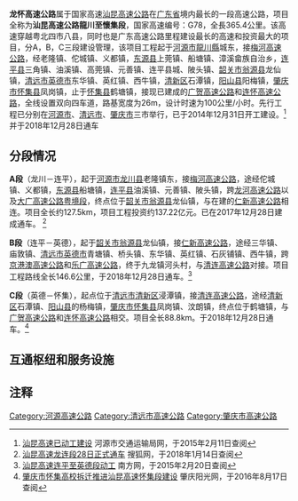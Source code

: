 {{中国高速公路信息框
| 编号 = G78
| 名称 = 汕頭－昆明高速公路（龍川西－鹤塘）
| 地圖 = Guangdong G78.svg
| 路線簡稱 = 龍懷
| 最近通車日期 = 2018年12月28日
| 规划总里程 = 365.4
| 起點 = [[广东省|广东省]][[河源市|河源市]][[龍川縣|龍川縣]]
| 終點 = [[广东省|广东省]][[肇庆市|肇庆市]][[怀集县|怀集县]]
| 出口處數 = 37
| 服务区数 = 11
| 停车区数 = 2
}}

'''龙怀高速公路'''属于国家高速[[汕昆高速公路|汕昆高速公路]]在[[广东省|广东省]]境内最长的一段高速公路，项目全称为'''汕昆高速公路龍川至懷集段'''，国家高速编号：G78，全長365.4公里。该高速穿越粤北四市八县，同时也是广东高速公路里程建设最长的高速和投资最大的项目，分A，B，C三段建设管理，该项目工程起于[[河源市|河源市]][[龍川縣|龍川縣]]城东，接[[梅河高速公路|梅河高速公路]]，经老隆镇、佗城镇、义都镇，[[东源县|东源县]]上莞镇、船塘镇、漳溪畲族自治乡，[[连平县|连平县]]三角镇、油溪镇、高莞镇、元善镇、连平县城、陂头镇、[[韶关市|韶关市]][[翁源县|翁源县]]龙仙镇，[[清远市|清远市]][[英德市|英德市]]东华镇、英红镇、西牛镇，[[清新区|清新区]]石潭镇，[[阳山县|阳山县]]阳梅镇，[[肇庆市|肇庆市]][[怀集县|怀集县]]凤岗镇，止于[[怀集县|怀集县]]鹤塘镇，接现已建成的[[广贺高速公路|广贺高速公路]]和[[连怀高速公路|连怀高速公路]]，全线设置双向四车道，路基宽度为26m，设计时速为100公里/小时。先行工程已分别在[[河源市|河源市]]、[[清远市|清远市]]、[[肇庆市|肇庆市]]三市举行，已于2014年12月31日开工建设。<ref>[http://hyjt.heyuan.gov.cn/newsview.aspx?newsid=545 汕昆高速已动工建设] {{Wayback|url=http://hyjt.heyuan.gov.cn/newsview.aspx?newsid=545 |date=20170308043155 }} 河源市交通运输局网，于2015年2月11日查阅</ref>并于2018年12月28日通车

==分段情况==
'''A段'''（龙川－连平），起于[[河源市|河源市]][[龙川县|龙川县]]老隆镇东，接[[梅河高速公路|梅河高速公路]]，途经佗城镇、义都镇，[[东源县|东源县]]船塘镇，[[连平县|连平县]]油溪镇、元善镇、陂头镇，跨[[龙河高速公路|龙河高速公路]]以及[[大广高速公路粤境段|大广高速公路粤境段]]，终点位于[[韶关市|韶关市]][[翁源县|翁源县]]龙仙镇，与在建的[[仁新高速公路|仁新高速公路]]相连。项目全长约127.5km，项目工程投资约137.22亿元。已在2017年12月28日建成通车。 <ref>[https://m.sohu.com/a/212742772_693084/?pvid=000115_3w_a 汕昆高速龙连段28日正式通车] 搜狐网，于2018年1月14日查阅</ref>

'''B段'''（连平－英德），起于[[韶关市|韶关市]][[翁源县|翁源县]]龙仙镇，接[[仁新高速公路|仁新高速公路]]，途经三华镇、庙敦镇、[[清远市|清远市]][[英德市|英德市]]青塘镇、桥头镇、东华镇、英红镇、石灰铺镇、西牛镇，跨[[京港澳高速公路|京港澳高速公路]]和[[乐广高速公路|乐广高速公路]]，终于九龙镇河头村，与[[清连高速公路|清连高速公路]]对接。项目工程路线全长146.6公里，于2018年12月28日通车。<ref>[http://news.southcn.com/gdnews/toutiao/content/2015-01/04/content_115502536.htm 汕昆高速连平至英德段动工] 南方网，于2015年2月20日查阅</ref>

'''C段'''（英德－怀集），起点位于[[清远市|清远市]][[清新区|清新区]]浸潭镇，接[[清连高速公路|清连高速公路]]，途经[[清新区|清新区]]石潭镇、[[阳山县|阳山县]]的杨梅镇，[[肇庆市|肇庆市]][[怀集县|怀集县]]凤岗镇、汶朗镇，终点位于鹤塘镇，与[[广贺高速公路|广贺高速公路]]和[[连怀高速公路|连怀高速公路]]相交。项目全长88.8km。于2018年12月28日通车。<ref>[http://www.sun0758.com/zq/huaiji/120183.html 肇庆市怀集高校拆迁推进汕昆高速怀集段建设] 肇庆阳光网，于2016年8月17日查阅</ref>

== 互通枢纽和服务设施 ==
{{Start expwy exit box|place=1}}
{{Expwy exit item|place=[[河源市|河源市]]<br />[[龙川县|龙川县]]|place rows=3|type=H|name=龙川西|dist start=|highway connection={{China Expwy Name|G78|[[梅河高速公路|梅河高速公路]]|L1=G25}}|road connection={{中国县道名|159|P=广东}}}}
{{Expwy exit item|type=E|name=佗城|dist start=|road connection={{中国县道名|173|P=广东}}}}
{{Expwy exit item|type=E|name=义都|dist start=|road connection={{中国县道名|173|P=广东}}}}
{{Expwy exit item|place=[[河源市|河源市]]<br />[[东源县|东源县]]|place rows=4|type=S|name=船塘服务区|dist start=}}
{{Expwy exit item|type=E|name=船塘东|dist start=|road connection={{中国省道名|229|P=广东}}}}
{{Expwy exit item|type=E|name=船塘西|dist start=|road connection={{中国县道名|164|P=广东}}}}
{{Expwy exit item|type=P|name=石塘停车区|dist start=}}
{{Expwy exit item|place=[[河源市|河源市]]<br />[[连平县|连平县]]|place rows=9|type=E|name=三角|dist start=|highway connection={{China Expwy Name|G4511|[[龙河高速公路|龙河高速公路]]}}}}
{{Expwy exit item|type=E|name=忠信东|dist start=|road connection={{中国省道名|230|P=广东}}}}
{{Expwy exit item|type=S|name=连平东服务区|dist start=}}
{{Expwy exit item|type=E|name=油溪|dist start=|road connection={{中国省道名|341|P=广东}}}}
{{Expwy exit item|type=E|name=连平东|dist start=|road connection={{中国省道名|341|P=广东}}}}
{{Expwy exit item|type=H|name=元善|dist start=|highway connection={{China Expwy Name|G45|[[大广高速粤境段|大广高速粤境段]]}}}}
{{Expwy exit item|type=E|name=连平西|dist start=|road connection={{中国省道名|341|P=广东}}}}
{{Expwy exit item|type=S|name=连平西服务区|dist start=}}
{{Expwy exit item|type=E|name=陂头|dist start=|road connection={{中国省道名|341|P=广东}}<br>127乡道}}
{{Expwy exit item|place=[[韶关市|韶关市]]<br />[[翁源县|翁源县]]|place rows=8|type=S|name=服务区|dist start=|state=U}}
{{Expwy exit item|type=H|name=南浦|dist start=|highway connection={{China Expwy Name|G0422|[[仁新高速公路|仁新高速公路]]}}}}
{{Expwy exit item|type=E|name=龙仙东|dist start=|road connection={{中国省道名|341|P=广东}}}}
{{Expwy exit item|type=E|name=龙仙西|dist start=|road connection={{中国县道名|356}}}}
{{Expwy exit item|type=E|name=三华|dist start=|road connection={{中国省道名|341|P=广东}}<br>{{中国县道名|356}}<br>Y839乡道}}
{{Expwy exit item|type=S|name=三华服务区|dist start=|comment=仅东向}}
{{Expwy exit item|type=E|name=六里|dist start=|road connection={{中国省道名|341|P=广东}}<br>{{中国县道名|792}}}}
{{Expwy exit item|type=E|name=六里枢纽|dist start=|state=U|road connection={{China Expwy Name|S27|[[韶惠高速公路|韶惠高速公路]]}}}}
{{Expwy exit item|place=[[清远市|清远市]]<br />[[英德市|英德市]]|place rows=17|type=E|name=青塘|dist start=|road connection={{中国国道名|106}}<br>Y019乡道}}
{{Expwy exit item|type=S|name=青塘服务区|dist start=|state=U}}
{{Expwy exit item|type=E|name=桥头|dist start=|road connection={{中国县道名|410}}|}}
{{Expwy exit item|type=H|name=英华|dist start=|highway connection={{China Expwy Name|G4|[[广韶高速公路|广韶高速公路]]}}}}
{{Expwy exit item|type=E|name=东华|dist start=|road connection=Y731乡道}}
{{Expwy exit item|type=S|name=东华服务区|dist start=}}
{{Expwy exit item|type=E|name=望埠|dist start=|road connection={{中国国道名|358}}||}}
{{Expwy exit item|type=P|name=望埠停车区|dist start=}}
{{Expwy exit item|type=H|name=仙桥|dist start=|highway connection={{China Expwy Name|G0423|[[乐广高速公路|乐广高速公路]]}}}}
{{Expwy exit item|type=E|name=英德北|dist start=|road connection=Y595乡道}}
{{Expwy exit item|type=E|name=石灰铺|dist start=|road connection={{中国国道名|358}}|state=U}}
{{Expwy exit item|type=S|name=石灰铺服务区|dist start=}}
{{Expwy exit item|type=E|name=西牛东|dist start=|road connection={{中国省道名|348|P=广东}}|}}
{{Expwy exit item|type=H|name=小湾|dist start=|highway connection={{China Expwy Name|S1|[[广连高速公路|广连高速公路]]|P=Guangdong}}|state=}}
{{Expwy exit item|type=E|name=小湾|dist start=|road connection={{中国省道名|348|P=广东}}|state=U||comment=仅西向}}
{{Expwy exit item|type=E|name=九龙南|dist start=|road connection={{中国省道名|348|P=广东}}}}
{{Expwy exit item|type=S|name=九龙服务区|dist start=|}}
{{Expwy exit item|place=[[清远市|清远市]]<br />[[清新区|清新区]]|place rows=3|type=H|name=禾联岗|dist start=|highway connection={{China Expwy Name|G0421|[[清连高速公路|清连高速公路]]}}}}
{{Expwy exit item|type=E|name=浸潭北|dist start=|road connection={{中国县道名|368}}|}}
{{Expwy exit item|type=E|name=桃源北|dist start=|road connection=|state=U}}
{{Expwy exit item|place=[[清远市|清远市]]<br />[[阳山县|阳山县]]|place rows=2|type=E|name=杨梅东|dist start=|road connection={{中国省道名|260|P=广东}}}}
{{Expwy exit item|type=S|name=杨梅服务区|dist start=}}
{{Expwy exit item|place=[[肇庆市|肇庆市]]<br />[[怀集县|怀集县]]|place rows=5|type=E|name=凤岗|dist start=|road connection={{中国省道名|262|P=广东}}}}
{{Expwy exit item|type=E|name=汶朗|dist start=|road connection={{中国县道名|426}}}}
{{Expwy exit item|type=S|name=怀集北服务区|dist start=}}
{{Expwy exit item|type=E|name=怀集北|dist start=|road connection={{中国省道名|263|P=广东}}}}
{{Expwy exit item|type=H|name=鹤塘|dist start=|highway connection={{China Expwy Name|G55|[[连怀高速公路|连怀高速公路]]}}<br />{{China Expwy Name|G55|[[广贺高速公路|广贺高速公路]]|L1=G78}}}}
{{End expwy exit box|place=1}}

==注释==
{{reflist}}
{{广东省高速公路}}

[[Category:河源高速公路|Category:河源高速公路]]
[[Category:清远市高速公路|Category:清远市高速公路]]
[[Category:肇庆市高速公路|Category:肇庆市高速公路]]